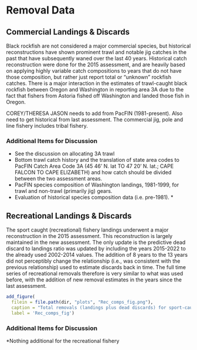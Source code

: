 # Removal Data


## Commercial Landings & Discards

Black rockfish are not considered a major commercial species, but historical reconstructions have shown prominent trawl and notable jig catches in the past that have subsequently waned over the last 40 years. Historical catch reconstruction were done for the 2015 assessment, and are heavily based on applying highly variable catch compositions to years that do not have those composition, but rather just report total or "unknown" rockfish catches. There is a major interaction in the estimates of trawl-caught black rockfish between Oregon and Washington in reporting area 3A due to the fact that fishers from Astoria fished off Washington and landed those fish in Oregon.


COREY/THERESA
JASON needs to add from PacFIN (1981-present). Also need to get historical from last assessment.
The commercial jig, pole and line fishery includes tribal fishery.

### Additional Items for Discussion

* See the discussion on allocating 3A trawl 
* Bottom trawl catch history and the translation of state area codes to PacFIN Catch Area Code 3A (45 46' N. lat TO 47 20' N. lat.; CAPE FALCON TO CAPE ELIZABETH) and how catch should be divided between the two assessment areas.
* PacFIN species composition of Washington landings, 1981-1999, for trawl and non-trawl (primarily jig) gears.
* Evaluation of historical species composition data (i.e. pre-1981).  * 

## Recreational Landings & Discards

The sport caught (recreational) fishery landings underwent a major reconstruction in the 2015 assessment. This reconstruction is largely maintained in the new assessment. The only update is the predictive dead discard to landings ratio was updated by including the years 2015-2022 to the already used 2002-2014 values. The addition of 8 years to the 13 years did not perceptibly change the relationship (i.e., was consistent with the previous relationship) used to estimate discards back in time. The full time series of recreational removals therefore is very similar to what was used before, with the addition of new removal estimates in the years since the last assessment.


```r
add_figure(
  filein = file.path(dir, "plots", "Rec_comps_fig.png"), 
  caption = "Total removals (landings plus dead discards) for sport-caught black rockfish used in the 2015 versus those proposed in the 2023 assessment.",
  label = 'Rec_comps_fig')

``` 

### Additional Items for Discussion

*Nothing additional for the recreational fishery
